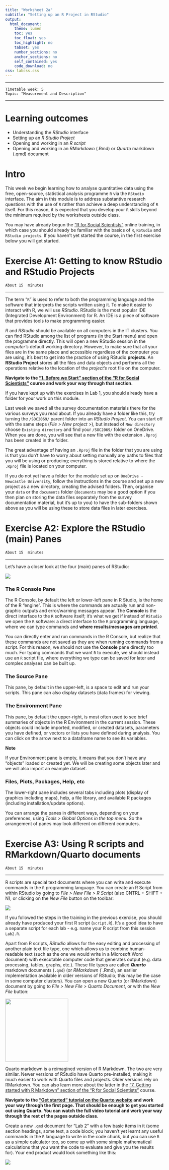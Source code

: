 ```yaml
---
title: "Worksheet 2a"
subtitle: "Setting up an R Project in RStudio"
output:
  html_document:
    theme: lumen
    toc: yes
    toc_float: yes
    toc_highlight: no
    tabset: yes
    number_sections: no
    anchor_sections: no
    self_contained: yes
    code_download: no
css: labcss.css
---
```



------------------------------------------------------------------------

```
Timetable week: 5
Topic: "Measurement and Description"
```
------------------------------------------------------------------------

# Learning outcomes

  - Understanding the *RStudio* interface
  - Setting up an *R Studio Project*
  - Opening and working in an *R script*
  - Opening and working in an *RMarkdown* (.Rmd) or *Quarto* markdown (.qmd) document

# Intro

This week we begin learning how to analyse quantitative data using the free, open-source, statistical analysis programme `R` via the `RStudio` interface. The aim in this module is to address substantive research questions with the use of `R` rather than achieve a deep understanding of `R` itself. For this reason, it is expected that you develop your `R` skills beyond the minimum required by the worksheets outside class.

You may have already begun the ["R for Social Scientists"](https://datacarpentry.org/r-socialsci) online training, in which case you should already be familiar with the basics of `R`, `RStudio` and `RStudio projects`. If you haven't yet started the course, in the first exercise below you will get started.


# Exercise A1: Getting to know RStudio and RStudio Projects

`About 15  minutes`

------------------------------------------------------------------------

The term "`R`" is used to refer to both the programming language and the software that interprets the scripts written using it. To make it easier to interact with R, we will use *RStudio*. RStudio is the most popular IDE (Integrated Development Environment) for R. An IDE is a piece of software that provides tools to make programming easier.

*R* and *RStudio* should be available on all computers in the IT clusters. You can find RStudio among the list of programs (in the Start menu) and open the programme directly. This will open a new RStudio session in the *computer's* default working directory. However, to make sure that all your files are in the same place and accessible regardless of the computer you are using, it's best to get into the practice of using RStudio **projects**. An **RStudio Project** stores all the files and data objects and performs all the operations relative to the location of the *project's* root file on the computer.

::: {.taskbox .task}

**Navigate to the ["1. Before we Start" section of the "R for Social Scientists"](https://datacarpentry.org/r-socialsci/instructor/00-intro.html) course and work your way through that section.**

If you have kept up with the exercises in Lab 1, you should already have a folder for your work on this module.

Last week we saved all the survey documentation materials there for the various surveys you read about. If you already have a folder like this, try turning the `/SOC2069/` parent folder into an *RStudio Project*. You can start off with the same steps (*File \> New project \>*), but instead of `New directory` choose `Existing directory` and find your `/SOC2069/` folder on OneDrive. When you are done, you will see that a new file with the extension `.Rproj` has been created in the folder.

The great advantage of having an `.Rproj` file in the folder that you are using is that you don't have to worry about setting manually any paths to files that you will be using or producing; everything is stored relative to where the `.Rproj` file is located on your computer.

If you do not yet have a folder for the module set up on `OneDrive - Newcastle University`, follow the instructions in the course and set up a new project as a new directory, creating the advised folders. Then, organise your `data` or the `documents` folder (`documents` may be a good option if you then plan on storing the data files separately from the survey documentation material, but it's up to you) to have the sub-folders shown above as you will be using these to store data files in later exercises.

:::



# Exercise A2: Explore the RStudio (main) Panes

`About 15  minutes`

------------------------------------------------------------------------

Let's have a closer look at the four (main) panes of RStudio:

![](sheet_pics/console_etc.png)

### The R Console Pane

The R Console, by default the left or lower-left pane in R Studio, is the home of the R "engine". This is where the commands are actually run and non-graphic outputs and error/warning messages appear. The **Console** is the direct interface to the `R` software itself; it's what we get if instead of `RStudio` we open the `R` software: a direct interface to the `R` programming language, where we can type commands and **where results/messages are printed**.

You can directly enter and run commands in the R Console, but realize that these commands are not saved as they are when running commands from a script. For this reason, we should not use the **Console** pane directly too much. For typing commands that we want `R` to execute, we should instead use an `R` script file, where everything we type can be saved for later and complex analyses can be built up.

### The Source Pane

This pane, by default in the upper-left, is a space to edit and run your scripts. This pane can also display datasets (data frames) for viewing.

### The Environment Pane

This pane, by default the upper-right, is most often used to see brief summaries of objects in the R Environment in the current session. These objects could include imported, modified, or created datasets, parameters you have defined, or vectors or lists you have defined during analysis. You can click on the arrow next to a dataframe name to see its variables.

::: {.notebox .note}
**Note**

If your Environment pane is empty, it means that you don't have any "objects" loaded or created yet. We will be creating some objects later and we will also import an example dataset.
:::

### Files, Plots, Packages, Help, etc

The lower-right pane includes several tabs including plots (display of graphics including maps), help, a file library, and available R packages (including installation/update options).

You can arrange the panes in different ways, depending on your preferences, using *Tools \> Global Options in the top menu.* So the arrangement of panes may look different on different computers.





# Exercise A3: Using R scripts and RMarkdown/Quarto documents

`About 15  minutes`

------------------------------------------------------------------------

R scripts are special text documents where you can write and execute commands in the `R` programming language. You can create an R Script from within RStudio by going to *File \> New File \> R Script* (also CNTRL + SHIFT + N), or clicking on the *New File* button on the toolbar:

![](sheet_pics/r_studio_menu_newdocument.png)

If you followed the steps in the training in the previous exercise, you should already have produced your first R script (`script.R`). It's a good idea to have a separate script for each lab - e.g. name your R script from this session `Lab2.R`.

Apart from R scripts, *RStudio* allows for the easy editing and processing of another plain text file type, one which allows us to combine human-readable text (such as the one we would write in a Microsoft Word document) with executable computer code that generates output (e.g. data processing, tables, graphs, etc.). These file types are called ***Quarto*** markdown documents (`.qmd`) (or *RMarkdown* (`.Rmd), an earlier implementation available in older versions of RStudio; this may be the case in some computer clusters). You can open a new Quarto (or RMarkdown) document by going to *File \> New File \> Quarto Document*, or with the *New File* button:

![](sheet_pics/r_studio_toolbar_newquarto.png){fig-align="center" width=200}

Quarto markdown is a reimagined version of R Markdown. The two are very similar. Newer versions of RStudio have Quarto pre-installed, making it much easier to work with Quarto files and projects. Older versions rely on RMarkdown. You can also learn more about the latter in the ["7. Getting started with R Markdown" section of the "R for Social Scientists"](https://datacarpentry.org/r-socialsci/instructor/06-rmarkdown.html) course.

::: {.taskbox .task}

**Navigate to the ["Get started" tutorial on the Quarto website](https://quarto.org/docs/get-started/hello/rstudio.html) and work your way through the first page. That should be enough to get you started out using Quarto. You can watch the full video tutorial and work your way through the rest of the pages outside class.**

Create a new `.qmd` document for "Lab 2" with a few basic items in it (some section headings, some text, a code block; you haven't yet learnt any useful commands in the `R` language to write in the code chunk, but you can use `R` as a simple calculator too, so come up with some simple mathematical calculations that you want the code to evaluate and give you the results for). Your end product would look something like this:

![](sheet_pics/r_studio_newquartodoc.png)

:::








